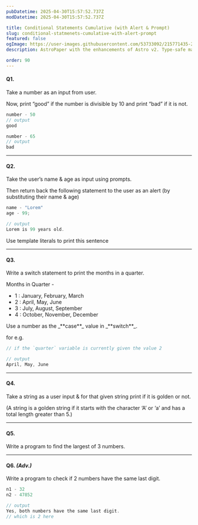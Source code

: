 ```yaml
---
pubDatetime: 2025-04-30T15:57:52.737Z
modDatetime: 2025-04-30T15:57:52.737Z

title: Conditional Statements Cumulative (with Alert & Prompt)
slug: conditional-statmenets-cumulative-with-alert-prompt
featured: false
ogImage: https://user-images.githubusercontent.com/53733092/215771435-25408246-2309-4f8b-a781-1f3d93bdf0ec.png
description: AstroPaper with the enhancements of Astro v2. Type-safe markdown contents, bug fixes and better dev experience etc.

order: 90
---
```



#### Q1.

Take a number as an input from user.

Now, print “good” if the number is divisible by 10 and print “bad” if it is not.

```jsx
number - 50
// output
good

number - 65
// output
bad
```

---

#### Q2.

Take the user’s name & age as input using prompts.

Then return back the following statement to the user as an alert (by substituting their name & age)

```jsx
name - "Lorem"     
age - 99;

// output
Lorem is 99 years old.
```

<Admonition variant="note" title="note">
    Use template literals to print this sentence
</Admonition>

---

#### Q3.

Write a switch statement to print the months in a quarter.

Months in Quarter  -
- 1 : January, February, March
- 2 : April, May, June
- 3 : July, August, September
- 4 : October, November, December

<Admonition variant="hint" title="hint">
    Use a number as the _**case**_ value in _**switch**_.
</Admonition>

for e.g.

```jsx
// if the `quarter` variable is currently given the value 2

// output
April, May, June
```

---

#### Q4.

Take a string as a user input & for that given string print if it is golden or not.

(A string is a golden string if it starts with the character ‘A’ or ‘a’ and has a total
length greater than 5.)

---

#### Q5.

Write a program to find the largest of 3 numbers.

---

#### Q6. _(Adv.)_

Write a program to check if 2 numbers have the same last digit.

```jsx
n1 - 32 
n2 - 47852

// output
Yes, both numbers have the same last digit.
// which is 2 here
```